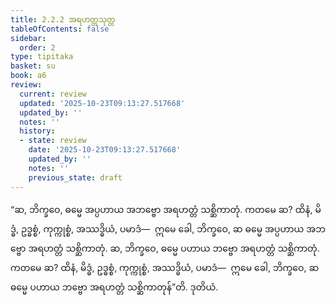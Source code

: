 ```yaml
---
title: 2.2.2 အရဟတ္တသုတ္တ
tableOfContents: false
sidebar:
  order: 2
type: tipitaka
basket: su
book: a6
review:
  current: review
  updated: '2025-10-23T09:13:27.517668'
  updated_by: ''
  notes: ''
  history:
  - state: review
    date: '2025-10-23T09:13:27.517668'
    updated_by: ''
    notes: ''
    previous_state: draft
---
```



<ReviewStatus review={frontmatter.review} showDetails={true} />

<HypothesisAnnotation frontmatter={frontmatter} />

<DynamicBreadcrumb />

<Division number="66" book="a6" e="ch" v="16" p="368">

<Paragraph number="621" book="a6">
“ဆ, ဘိက္ခဝေ, ဓမ္မေ အပ္ပဟာယ အဘဗ္ဗော အရဟတ္တံ သစ္ဆိကာတုံ. ကတမေ ဆ? ထိနံ, မိဒ္ဓံ, ဥဒ္ဓစ္စံ, ကုက္ကုစ္စံ, အဿဒ္ဓိယံ, ပမာဒံ—  ဣမေ ခေါ, ဘိက္ခဝေ, ဆ ဓမ္မေ အပ္ပဟာယ အဘဗ္ဗော အရဟတ္တံ သစ္ဆိကာတုံ.
</Paragraph>

<Paragraph number="622" book="a6">
ဆ, ဘိက္ခဝေ, ဓမ္မေ ပဟာယ ဘဗ္ဗော အရဟတ္တံ သစ္ဆိကာတုံ. ကတမေ ဆ? ထိနံ, မိဒ္ဓံ, ဥဒ္ဓစ္စံ, ကုက္ကုစ္စံ, အဿဒ္ဓိယံ, ပမာဒံ—  ဣမေ ခေါ, ဘိက္ခဝေ, ဆ ဓမ္မေ ပဟာယ ဘဗ္ဗော အရဟတ္တံ သစ္ဆိကာတုန်”တိ.

</Paragraph>
</Division>

<Paragraph number="623" type="center" book="a6">
ဒုတိယံ.
</Paragraph>